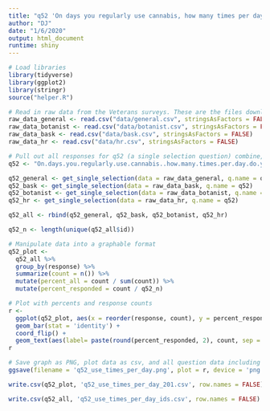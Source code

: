 ```yaml
---
title: "q52 'On days you regularly use cannabis, how many times per day do you use cannabis?' National Veterans"
author: "DJ"
date: "1/6/2020"
output: html_document
runtime: shiny
---
```


```r
# Load libraries
library(tidyverse)
library(ggplot2)
library(stringr)
source("helper.R")
```

```r
# Read in raw data from the Veterans surveys. These are the files downloaded from survey monkey saved as a .csv
raw_data_general <- read.csv("data/general.csv", stringsAsFactors = FALSE)
raw_data_botanist <- read.csv("data/botanist.csv", stringsAsFactors = FALSE)
raw_data_bask <- read.csv("data/bask.csv", stringsAsFactors = FALSE)
raw_data_hr <- read.csv("data/hr.csv", stringsAsFactors = FALSE)
```

```r
# Pull out all responses for q52 (a single selection question) combine, then determine 'question n'
q52 <- "On.days.you.regularly.use.cannabis..how.many.times.per.day.do.you.use.cannabis."

q52_general <- get_single_selection(data = raw_data_general, q.name = q52)
q52_bask <- get_single_selection(data = raw_data_bask, q.name = q52)
q52_botanist <- get_single_selection(data = raw_data_botanist, q.name = q52)
q52_hr <- get_single_selection(data = raw_data_hr, q.name = q52)

q52_all <- rbind(q52_general, q52_bask, q52_botanist, q52_hr)

q52_n <- length(unique(q52_all$id))
```

```r
# Manipulate data into a graphable format
q52_plot <- 
  q52_all %>%
  group_by(response) %>%
  summarize(count = n()) %>%
  mutate(percent_all = count / sum(count)) %>%
  mutate(percent_responded = count / q52_n)
```

```r
# Plot with percents and response counts
r <- 
  ggplot(q52_plot, aes(x = reorder(response, count), y = percent_responded)) +
  geom_bar(stat = 'identity') +
  coord_flip() +
  geom_text(aes(label= paste(round(percent_responded, 2), count, sep = "***")))
r
```

```r
# Save graph as PNG, plot data as csv, and all question data including response IDs as csv (save question n and N at end of plot file as "_x.x")
ggsave(filename = 'q52_use_times_per_day.png', plot = r, device = 'png')

write.csv(q52_plot, 'q52_use_times_per_day_201.csv', row.names = FALSE)

write.csv(q52_all, 'q52_use_times_per_day_ids.csv', row.names = FALSE)
```
